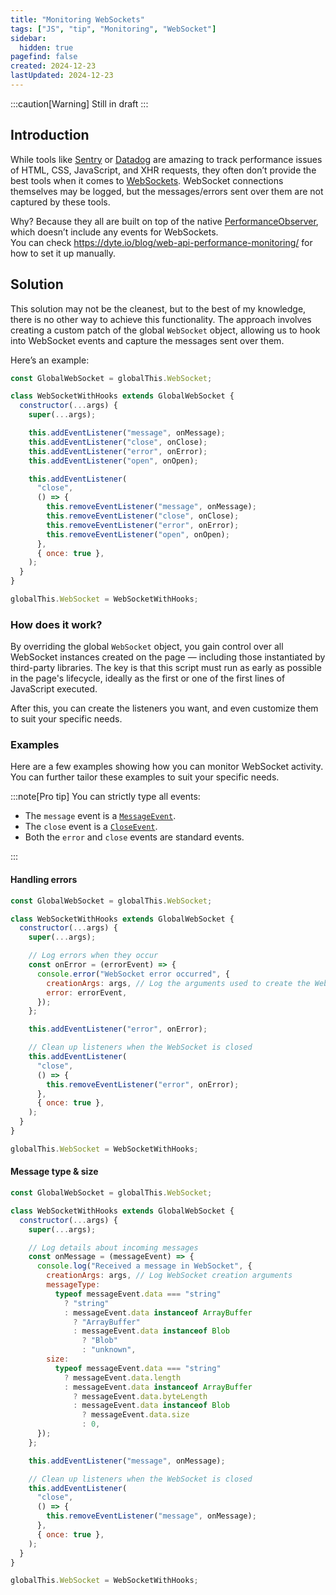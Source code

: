 ```yaml
---
title: "Monitoring WebSockets"
tags: ["JS", "tip", "Monitoring", "WebSocket"]
sidebar:
  hidden: true
pagefind: false
created: 2024-12-23
lastUpdated: 2024-12-23
---
```


:::caution[Warning]
Still in draft
:::

## Introduction

While tools like [Sentry](https://github.com/getsentry/sentry-javascript) or [Datadog](https://github.com/DataDog/browser-sdk) are amazing to track performance issues of HTML, CSS, JavaScript, and XHR requests, they often don’t provide the best tools when it comes to [WebSockets](https://developer.mozilla.org/en-US/docs/Web/API/WebSocket). WebSocket connections themselves may be logged, but the messages/errors sent over them are not captured by these tools.

Why? Because they all are built on top of the native [PerformanceObserver](https://developer.mozilla.org/en-US/docs/Web/API/PerformanceObserver), which doesn’t include any events for WebSockets.<br/>
You can check https://dyte.io/blog/web-api-performance-monitoring/ for how to set it up manually.

## Solution

This solution may not be the cleanest, but to the best of my knowledge, there is no other way to achieve this functionality. The approach involves creating a custom patch of the global `WebSocket` object, allowing us to hook into WebSocket events and capture the messages sent over them.

Here’s an example:

```js
const GlobalWebSocket = globalThis.WebSocket;

class WebSocketWithHooks extends GlobalWebSocket {
  constructor(...args) {
    super(...args);

    this.addEventListener("message", onMessage);
    this.addEventListener("close", onClose);
    this.addEventListener("error", onError);
    this.addEventListener("open", onOpen);

    this.addEventListener(
      "close",
      () => {
        this.removeEventListener("message", onMessage);
        this.removeEventListener("close", onClose);
        this.removeEventListener("error", onError);
        this.removeEventListener("open", onOpen);
      },
      { once: true },
    );
  }
}

globalThis.WebSocket = WebSocketWithHooks;
```

### How does it work?

By overriding the global `WebSocket` object, you gain control over all WebSocket instances created on the page — including those instantiated by third-party libraries. The key is that this script must run as early as possible in the page's lifecycle, ideally as the first or one of the first lines of JavaScript executed.

After this, you can create the listeners you want, and even customize them to suit your specific needs.

### Examples

Here are a few examples showing how you can monitor WebSocket activity. You can further tailor these examples to suit your specific needs.

:::note[Pro tip]
You can strictly type all events:

- The `message` event is a [`MessageEvent`](https://developer.mozilla.org/en-US/docs/Web/API/MessageEvent).
- The `close` event is a [`CloseEvent`](https://developer.mozilla.org/en-US/docs/Web/API/CloseEvent).
- Both the `error` and `close` events are standard events.

:::

#### Handling errors

```js
const GlobalWebSocket = globalThis.WebSocket;

class WebSocketWithHooks extends GlobalWebSocket {
  constructor(...args) {
    super(...args);

    // Log errors when they occur
    const onError = (errorEvent) => {
      console.error("WebSocket error occurred", {
        creationArgs: args, // Log the arguments used to create the WebSocket
        error: errorEvent,
      });
    };

    this.addEventListener("error", onError);

    // Clean up listeners when the WebSocket is closed
    this.addEventListener(
      "close",
      () => {
        this.removeEventListener("error", onError);
      },
      { once: true },
    );
  }
}

globalThis.WebSocket = WebSocketWithHooks;
```

#### Message type & size

```js
const GlobalWebSocket = globalThis.WebSocket;

class WebSocketWithHooks extends GlobalWebSocket {
  constructor(...args) {
    super(...args);

    // Log details about incoming messages
    const onMessage = (messageEvent) => {
      console.log("Received a message in WebSocket", {
        creationArgs: args, // Log WebSocket creation arguments
        messageType:
          typeof messageEvent.data === "string"
            ? "string"
            : messageEvent.data instanceof ArrayBuffer
              ? "ArrayBuffer"
              : messageEvent.data instanceof Blob
                ? "Blob"
                : "unknown",
        size:
          typeof messageEvent.data === "string"
            ? messageEvent.data.length
            : messageEvent.data instanceof ArrayBuffer
              ? messageEvent.data.byteLength
              : messageEvent.data instanceof Blob
                ? messageEvent.data.size
                : 0,
      });
    };

    this.addEventListener("message", onMessage);

    // Clean up listeners when the WebSocket is closed
    this.addEventListener(
      "close",
      () => {
        this.removeEventListener("message", onMessage);
      },
      { once: true },
    );
  }
}

globalThis.WebSocket = WebSocketWithHooks;
```
